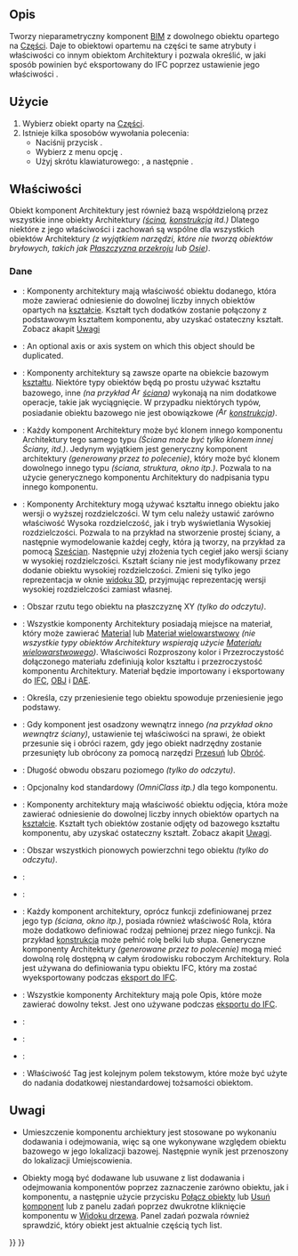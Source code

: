 <languages/>

{{Docnav/pl
|[[BIM_Library/pl|Biblioteka BIM]]
|[[Arch_Reference/pl|Odniesienie]]
|[[BIM_Workbench/pl|środowisko pracy BIM]]
|IconL=BIM_Library.svg
|IconR=Arch_Reference.svg
|IconC=Workbench_BIM.svg
}}

{{VeryImportantMessage|POLECENIE TO JEST CZĘŚCIĄ ZINTEGROWANEGO środowiska pracy [[BIM_Workbench/pl|BIM]] w V1.0<br>
Ta strona została zaktualizowana dla tej wersji.}}

{{GuiCommand/pl
|Name=Arch Component
|Name/pl=Architektura: Komponent‎‏‎
|MenuLocation=3D/BIM → Narzędzia ogólne 3D → Komponent‎‏‎
|Workbenches=[[BIM_Workbench/pl|BIM]]
|Shortcut={{KEY|C}} {{KEY|M}}
}}

<span id="Description"></span>
==Opis==

Tworzy nieparametryczny komponent [[BIM_Workbench/pl|BIM]] z dowolnego obiektu opartego na [[Part_Workbench/pl|Części]]. Daje to obiektowi opartemu na części te same atrybuty i właściwości co innym obiektom Architektury i pozwala określić, w jaki sposób powinien być eksportowany do IFC poprzez ustawienie jego właściwości {{PropertyData|Typ IFC}}.

<span id="Usage"></span>
==Użycie==

# Wybierz obiekt oparty na [[Part_Workbench/pl|Części]].
# Istnieje kilka sposobów wywołania polecenia:
#* Naciśnij przycisk {{Button|[[Image:Arch_Component.svg|16px]] Komponent}}.
#* Wybierz z menu opcję {{MenuCommand|3D/BIM → Narzędzia ogólne 3D → [[Image:Arch_Component.svg|16px]] Komponent}}.
#* Użyj skrótu klawiaturowego: {{KEY|C}}, a następnie {{KEY|M}}.

<span id="Properties"></span>
==Właściwości==

<div class="mw-translate-fuzzy">
Obiekt komponent Architektury jest również bazą współdzieloną przez wszystkie inne obiekty Architektury ''([[Arch_Wall/pl|ścina]], [[Arch_Structure/pl|konstrukcja]] itd.)'' Dlatego niektóre z jego właściwości i zachowań są wspólne dla wszystkich obiektów Architektury ''(z wyjątkiem narzędzi, które nie tworzą obiektów bryłowych, takich jak [[Arch_SectionPlane/pl|Płaszczyzna przekroju]] lub [[Arch_Axis/pl|Osie]])''.
</div>

<span id="Data"></span>
===Dane===

{{TitleProperty|Komponent}}

* {{PropertyData|Dodatki|LinkList}}: Komponenty architektury mają właściwość obiektu dodanego, która może zawierać odniesienie do dowolnej liczby innych obiektów opartych na [[Part_Workbench/pl|kształcie]]. Kształt tych dodatków zostanie połączony z podstawowym kształtem komponentu, aby uzyskać ostateczny kształt. Zobacz akapit [[#Uwagi|Uwagi]]

* {{PropertyData|Oś|Link}}: An optional axis or axis system on which this object should be duplicated.

* {{PropertyData|Kształt bazowy|Link}}: Komponenty architektury są zawsze oparte na obiekcie bazowym [[Part_Workbench/pl|kształtu]]. Niektóre typy obiektów będą po prostu używać kształtu bazowego, inne ''(na przykład [[Image:Arch_Wall.svg|16px]] [[Arch_Wall/pl|ściana]])'' wykonają na nim dodatkowe operacje, takie jak wyciągnięcie. W przypadku niektórych typów, posiadanie obiektu bazowego nie jest obowiązkowe ''([[Image:Arch_Structure.svg|16px]] [[Arch_Structure/pl|konstrukcja]])''.

* {{PropertyData|Klon z|Link}}: Każdy komponent Architektury może być klonem innego komponentu Architektury tego samego typu ''(Ściana może być tylko klonem innej Ściany, itd.)''. Jedynym wyjątkiem jest generyczny komponent architektury ''(generowany przez to polecenie)'', który może być klonem dowolnego innego typu ''(ściana, struktura, okno itp.)''. Pozwala to na użycie generycznego komponentu Architektury do nadpisania typu innego komponentu.

* {{PropertyData|Wysoka rozdzielczość|Link}}: Komponenty Architektury mogą używać kształtu innego obiektu jako wersji o wyższej rozdzielczości. W tym celu należy ustawić zarówno właściwość Wysoka rozdzielczość, jak i tryb wyświetlania Wysokiej rozdzielczości. Pozwala to na przykład na stworzenie prostej ściany, a następnie wymodelowanie każdej cegły, która ją tworzy, na przykład za pomocą [[Part_Box/pl|Sześcian]]. Następnie użyj złożenia tych cegieł jako wersji ściany w wysokiej rozdzielczości. Kształt ściany nie jest modyfikowany przez dodanie obiektu wysokiej rozdzielczości. Zmieni się tylko jego reprezentacja w oknie [[3D_view/pl|widoku 3D]], przyjmując reprezentację wersji wysokiej rozdzielczości zamiast własnej.

* {{PropertyData|Obszar poziomy|Area}}: Obszar rzutu tego obiektu na płaszczyznę XY ''(tylko do odczytu)''.

* {{PropertyData|Materiał|Link}}: Wszystkie komponenty Architektury posiadają miejsce na materiał, który może zawierać [[Arch SetMaterial/pl|Material]] lub [[Arch_MultiMaterial/pl|Materiał wielowarstwowy]] ''(nie wszystkie typy obiektów Architektury wspierają użycie [[Arch_MultiMaterial/pl|Materiału wielowarstwowego]])''. Właściwości Rozproszony kolor i Przezroczystość dołączonego materiału zdefiniują kolor kształtu i przezroczystość komponentu Architektury. Materiał będzie importowany i eksportowany do [[Arch_IFC/pl|IFC]], [[Arch_OBJ/pl|OBJ]] i [[Arch_DAE/pl|DAE]].

* {{PropertyData|Przesuń bazę|Bool}}: Określa, czy przeniesienie tego obiektu spowoduje przeniesienie jego podstawy.

* {{PropertyData|Przesuń z obiektem nadrzędnym|Bool}}: Gdy komponent jest osadzony wewnątrz innego ''(na przykład okno wewnątrz ściany)'', ustawienie tej właściwości na {{True/pl}} sprawi, że obiekt przesunie się i obróci razem, gdy jego obiekt nadrzędny zostanie przesunięty lub obrócony za pomocą narzędzi [[Draft_Move/pl|Przesuń]] lub [[Draft_Rotate/pl|Obróć]].

* {{PropertyData|Długość obwodu|Length}}: Długość obwodu obszaru poziomego ''(tylko do odczytu)''.

* {{PropertyData|Kod standardowy|String}}: Opcjonalny kod standardowy ''(OmniClass itp.)'' dla tego komponentu.

* {{PropertyData|Odjęcia|LinkList}}: Komponenty architektury mają właściwość obiektu odjęcia, która może zawierać odniesienie do dowolnej liczby innych obiektów opartych na [[Part_Workbench/pl|kształcie]]. Kształt tych obiektów zostanie odjęty od bazowego kształtu komponentu, aby uzyskać ostateczny kształt. Zobacz akapit [[#Uwagi|Uwagi]].

* {{PropertyData|Obszar pionowy|Area}}: Obszar wszystkich pionowych powierzchni tego obiektu ''(tylko do odczytu)''.

{{TitleProperty|IFC}}

* {{PropertyData|Dane IFC|Map|Hidden}}:

* {{PropertyData|Właściwości IFC|Map|Hidden}}:

* {{PropertyData|Typ IFC|Enumeration}}: Każdy komponent architektury, oprócz funkcji zdefiniowanej przez jego typ ''(ściana, okno itp.)'', posiada również właściwość Rola, która może dodatkowo definiować rodzaj pełnionej przez niego funkcji. Na przykład [[Arch_Structure/pl|konstrukcja]] może pełnić rolę belki lub słupa. Generyczne komponenty Architektury ''(generowane przez to polecenie)'' mogą mieć dowolną rolę dostępną w całym środowisku roboczym Architektury. Rola jest używana do definiowania typu obiektu IFC, który ma zostać wyeksportowany podczas [[Arch_IFC/pl|eksport do IFC]].

{{TitleProperty|Atrybuty IFC}}

* {{PropertyData|Opis|String}}: Wszystkie komponenty Architektury mają pole Opis, które może zawierać dowolny tekst. Jest ono używane podczas [[Arch_IFC/pl|eksportu do IFC]].

* {{PropertyData|Id Globalny|String}}:

* {{PropertyData|Typ Obiektu|String}}:

* {{PropertyData|Typ predefiniowany|Enumeration}}:

* {{PropertyData|Tag|Enumeration}}: Właściwość Tag jest kolejnym polem tekstowym, które może być użyte do nadania dodatkowej niestandardowej tożsamości obiektom.

<span id="Notes"></span>
==Uwagi==

* Umieszczenie komponentu archiektury jest stosowane po wykonaniu dodawania i odejmowania, więc są one wykonywane względem obiektu bazowego w jego lokalizacji bazowej. Następnie wynik jest przenoszony do lokalizacji Umiejscowienia.

* Obiekty mogą być dodawane lub usuwane z list dodawania i odejmowania komponentów poprzez zaznaczenie zarówno obiektu, jak i komponentu, a następnie użycie przycisku [[Arch_Add/pl|Połącz obiekty]] lub  [[Arch_Remove/pl|Usuń komponent]] lub z panelu zadań poprzez dwukrotne kliknięcie komponentu w [[Tree_view/pl|Widoku drzewa]]. Panel zadań pozwala również sprawdzić, który obiekt jest aktualnie częścią tych list.


{{Docnav/pl
|[[BIM_Library/pl|Biblioteka BIM]]
|[[Arch_Reference/pl|Odniesienie]]
|[[BIM_Workbench/pl|środowisko pracy BIM]]
|IconL=BIM_Library.svg
|IconR=Arch_Reference.svg
|IconC=Workbench_BIM.svg
}}

{{BIM_Tools_navi{{#translation:}}}}
{{Userdocnavi{{#translation:}}}}